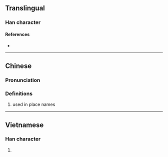 {{also|埯}}
{{character info/new}}
==Translingual==

===Han character===
{{Han char|rn=32|rad=土|as=06|sn=9|four=43144|canj=GJV|ids=⿰土安}}


====References====
* {{Han ref|kx=0228.291|hdz=10442.050|uh=57B5|ud=22453|bh=CE50|bd=52816}}

----
==Chinese==
{{zh-forms}}

===Pronunciation===
{{zh-pron
|m=ān
|m-s=
|dg=
|c=am2,am1
|c-t=
|g=
|h=pfs=
|j=
|md=
|mn=oaⁿ
|mn-t=
|w=
|x=
|mc=y
|oc=y
|cat=pn
}}

===Definitions===
{{zh-hanzi}}

# used in place names
----

==Vietnamese==

===Han character===
{{vi-hantu|[[ang]]|rs=土06}}

# {{defn|lang=vi|sort=土06}}